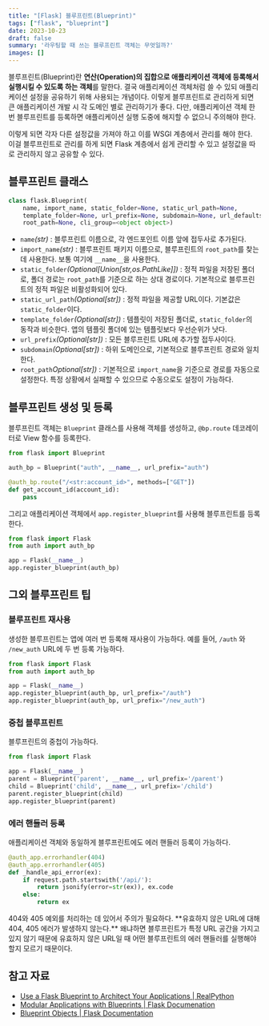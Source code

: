 ```yaml
---
title: "[Flask] 블루프린트(Blueprint)"
tags: ["flask", "blueprint"]
date: 2023-10-23
draft: false
summary: '라우팅할 때 쓰는 블루프린트 객체는 무엇일까?'
images: []
---
```


블루프린트(Blueprint)란 **연산(Operation)의 집합으로 애플리케이션 객체에 등록해서 실행시킬 수 있도록 하는 객체**를 말한다. 결국 애플리케이션 객체처럼 쓸 수 있되 애플리케이션 설정을 공유하기 위해 사용되는 개념이다.
이렇게 블루프린트로 관리하게 되면 큰 애플리케이션 개발 시 각 도메인 별로 관리하기가 좋다. 다만, 애플리케이션 객체 한 번 블루프린트를 등록하면 애플리케이션 실행 도중에 해지할 수 없으니 주의해야 한다.

<Tip title="애플리케이션 객체를 여러 개 두면 안 될까?">
이렇게 되면 각자 다른 설정값을 가져야 하고 이를 WSGI 계층에서 관리를 해야 한다. 이걸 블루프린트로 관리를 하게 되면 Flask 계층에서 쉽게 관리할 수 있고 설정값을 따로 관리하지 않고 공유할 수 있다.
</Tip>

## 블루프린트 클래스
```python
class flask.Blueprint(
    name, import_name, static_folder=None, static_url_path=None,
    template_folder=None, url_prefix=None, subdomain=None, url_defaults=None,
    root_path=None, cli_group=<object object>)
```

- `name`_(str)_ : 블루프린트 이름으로, 각 엔드포인트 이름 앞에 접두사로 추가된다.
- `import_name`_(str)_ : 블루프린트 패키지 이름으로, 블루프린트의 `root_path`를 찾는데 사용한다. 보통 여기에 `__name__`을 사용한다.
- `static_folder`_(Optional[Union[str,os.PathLike]])_ : 정적 파일을 저장된 폴더로, 폴더 경로는 `root_path`를 기준으로 하는 상대 경로이다. 기본적으로 블루프린트의 정적 파일은 비활성화되어 있다.
- `static_url_path`_(Optional[str])_ : 정적 파일을 제공할 URL이다. 기본값은 `static_folder`이다.
- `template_folder`_(Optional[str])_ : 템플릿이 저장된 폴더로, `static_folder`의 동작과 비슷한다. 앱의 템플릿 폴더에 있는 템플릿보다 우선순위가 낫다.
- `url_prefix`_(Optional[str])_ : 모든 블루프린트 URL에 추가할 접두사이다.
- `subdomain`_(Optional[str])_ : 하위 도메인으로, 기본적으로 블루프린트 경로와 일치한다.
- `root_path`_Optional[str])_ : 기본적으로 `import_name`을 기준으로 경로를 자동으로 설정한다. 특정 상황에서 실패할 수 있으므로 수동으로도 설정이 가능하다.

## 블루프린트 생성 및 등록
블루프린트 객체는 `Blueprint` 클래스를 사용해 객체를 생성하고, `@bp.route` 데코레이터로 View 함수를 등록한다.

```python
from flask import Blueprint

auth_bp = Blueprint("auth", __name__, url_prefix="auth")

@auth_bp.route("/<str:account_id>", methods=["GET"])
def get_account_id(account_id):
	pass
```

그리고 애플리케이션 객체에서 `app.register_blueprint`를 사용해 블루프린트를 등록한다.

```python
from flask import Flask
from auth import auth_bp

app = Flask(__name__)
app.register_blueprint(auth_bp)
```

## 그외 블루프린트 팁

### 블루프린트 재사용

생성한 블루프린트는 앱에 여러 번 등록해 재사용이 가능하다. 예를 들어, `/auth` 와 `/new_auth` URL에 두 번 등록 가능하다.

```python
from flask import Flask
from auth import auth_bp

app = Flask(__name__)
app.register_blueprint(auth_bp, url_prefix="/auth")
app.register_blueprint(auth_bp, url_prefix="/new_auth")
```

### 중첩 블루프린트

블루프린트의 중첩이 가능하다.

```python
from flask import Flask

app = Flask(__name__)
parent = Blueprint('parent', __name__, url_prefix='/parent')
child = Blueprint('child', __name__, url_prefix='/child')
parent.register_blueprint(child)
app.register_blueprint(parent)
```

### 에러 핸들러 등록

애플리케이션 객체와 동일하게 블루프린트에도 에러 핸들러 등록이 가능하다.

```python
@auth_app.errorhandler(404)
@auth_app.errorhandler(405)
def _handle_api_error(ex):
    if request.path.startswith('/api/'):
        return jsonify(error=str(ex)), ex.code
    else:
        return ex
```

<Caution title="블루프린트 에러 핸들러 주의사항">
404와 405 예외를 처리하는 데 있어서 주의가 필요하다. **유효하지 않은 URL에 대해 404, 405 에러가 발생하지 않는다.** 왜냐하면 블루프린트가 특정 URL 공간을 가지고 있지 않기 때문에 유효하지 않은 URL일 때 어떤 블루프린트의 에러 핸들러를 실행해야 할지 모르기 때문이다.
</Caution>

## 참고 자료
- [Use a Flask Blueprint to Architect Your Applications | RealPython](https://realpython.com/flask-blueprint/)
- [Modular Applications with Blueprints | Flask Documenation](https://flask.palletsprojects.com/en/3.0.x/blueprints/)
- [Blueprint Objects | Flask Documentation](https://flask.palletsprojects.com/en/2.0.x/api/#blueprint-objects)